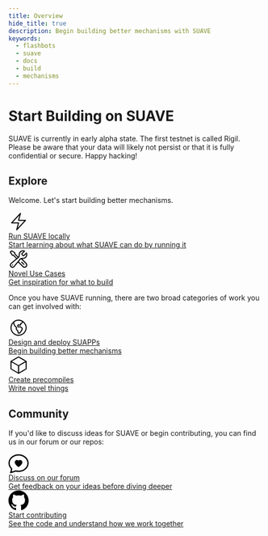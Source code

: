 ```yaml
---
title: Overview
hide_title: true
description: Begin building better mechanisms with SUAVE
keywords:
  - flashbots
  - suave
  - docs
  - build
  - mechanisms
---
```


# Start Building on SUAVE

<div class="warning">

SUAVE is currently in early alpha state. The first testnet is called Rigil.
Please be aware that your data will likely not persist or that it is fully confidential or secure.
Happy hacking!

</div>

## Explore

Welcome. Let's start building better mechanisms.

<div class="introGrid">
  <a href="/how-to/run-suave" class="introLink">
    <div class="introBlock">
      <div class="introImage">
        <svg xmlns="http://www.w3.org/2000/svg" width="40" height="40" viewBox="0 0 40 40" fill="none"><path d="M6.25 22.5L23.75 3.75L20 17.5H33.75L16.25 36.25L20 22.5H6.25Z" stroke="black" stroke-width="2" stroke-linecap="round" stroke-linejoin="round"></path></svg>
      </div>
      <div class="introText">
        <div class="introHeading">
          Run SUAVE locally
        </div>
        <div class="introDesc">
          Start learning about what SUAVE can do by running it
        </div>
      </div>
    </div>
  </a>
  <a href="/novel-use-cases" class="introLink">
    <div class="introBlock">
      <div class="introImage">
        <svg xmlns="http://www.w3.org/2000/svg" width="40" height="40" viewBox="0 0 40 40" fill="none"><path d="M19.0333 25.2833L28.75 35C29.5833 35.8067 30.7003 36.2535 31.8601 36.2441C33.0199 36.2347 34.1295 35.7698 34.9497 34.9497C35.7698 34.1295 36.2347 33.0199 36.2441 31.8601C36.2535 30.7003 35.8067 29.5833 35 28.75L25.205 18.955M19.0333 25.2833L23.1933 20.2333C23.7217 19.5933 24.4267 19.19 25.2067 18.9567C26.1233 18.6833 27.145 18.6433 28.1117 18.7233C29.4147 18.8352 30.7244 18.6044 31.9107 18.0539C33.097 17.5033 34.1187 16.6521 34.8744 15.5847C35.6301 14.5173 36.0936 13.2708 36.2189 11.969C36.3441 10.6672 36.1267 9.35521 35.5883 8.16333L30.1283 13.625C29.2148 13.4138 28.379 12.9503 27.716 12.2873C27.0531 11.6243 26.5896 10.7885 26.3783 9.875L31.8383 4.415C30.6464 3.87661 29.3345 3.65924 28.0327 3.78447C26.7308 3.90971 25.4844 4.37318 24.417 5.12891C23.3496 5.88465 22.4984 6.90636 21.9478 8.09266C21.3972 9.27896 21.1664 10.5886 21.2783 11.8917C21.43 13.685 21.16 15.665 19.7717 16.8083L19.6017 16.95M19.0333 25.2833L11.275 34.705C10.899 35.1633 10.4312 35.5379 9.90166 35.8045C9.37215 36.0711 8.79268 36.2239 8.20055 36.2531C7.60842 36.2822 7.01674 36.1871 6.46361 35.9737C5.91048 35.7604 5.40814 35.4336 4.98894 35.0144C4.56973 34.5952 4.24294 34.0928 4.0296 33.5397C3.81627 32.9866 3.72111 32.3949 3.75025 31.8028C3.7794 31.2107 3.9322 30.6312 4.19882 30.1017C4.46544 29.5722 4.83998 29.1043 5.29833 28.7283L16.6933 19.345L9.84833 12.5H7.5L3.75 6.25L6.25 3.75L12.5 7.5V9.84833L19.6 16.9483L16.6917 19.3433M30.625 30.625L26.25 26.25M8.11166 31.875H8.125V31.8883H8.11166V31.875Z" stroke="black" stroke-width="2" stroke-linecap="round" stroke-linejoin="round"></path></svg>
      </div>
      <div class="introText">
        <div class="introHeading">
          Novel Use Cases
        </div>
        <div class="introDesc">
          Get inspiration for what to build
        </div>
      </div>
    </div>
  </a>
</div>

Once you have SUAVE running, there are two broad categories of work you can get involved with:

<div class="introGrid">
  <a href="/how-to/create-contracts/deploy-custom" class="introLink">
    <div class="introBlock">
      <div class="introImage">
        <svg xmlns="http://www.w3.org/2000/svg" width="40" height="40" viewBox="0 0 40 40" fill="none"><path d="M10.1916 8.65L10.7233 11.8383C11.0658 13.8947 12.0425 15.7926 13.5166 17.2667L16.25 20L15.605 21.2917C15.2433 22.0133 15.385 22.885 15.955 23.455L18.2016 25.7017C18.5516 26.0517 18.75 26.53 18.75 27.0267V28.8417C18.75 29.5517 19.15 30.2 19.7866 30.5183L20.0416 30.645C20.7633 31.0067 21.635 30.865 22.205 30.295L23.41 29.09C25.2681 27.2315 26.5862 24.903 27.2233 22.3533C27.3062 22.0228 27.2942 21.6756 27.1886 21.3516C27.0831 21.0276 26.8883 20.74 26.6266 20.5217L24.41 18.675C23.9916 18.325 23.44 18.1767 22.9016 18.2667L20.9516 18.5917C20.6574 18.6407 20.3557 18.6187 20.0716 18.5277C19.7876 18.4367 19.5293 18.2792 19.3183 18.0683L18.8266 17.5767C18.6525 17.4026 18.5144 17.1959 18.4202 16.9684C18.326 16.7409 18.2775 16.4971 18.2775 16.2508C18.2775 16.0046 18.326 15.7608 18.4202 15.5333C18.5144 15.3058 18.6525 15.0991 18.8266 14.925L19.0433 14.705C19.3219 14.4264 19.6812 14.2427 20.0701 14.1799C20.459 14.117 20.8578 14.1783 21.21 14.355L22.215 14.8583C22.4682 14.9855 22.7551 15.0296 23.0349 14.9845C23.3146 14.9393 23.5731 14.8072 23.7734 14.6068C23.9738 14.4064 24.106 14.148 24.1511 13.8682C24.1963 13.5885 24.1521 13.3016 24.025 13.0483L23.75 12.5L25.8433 11.105C26.9289 10.3807 27.8067 9.38573 28.39 8.21834L28.6333 7.73167M10.1916 8.65C7.8285 10.6922 6.16176 13.421 5.42394 16.4559C4.68613 19.4908 4.91405 22.6803 6.07591 25.5794C7.23777 28.4785 9.27561 30.9426 11.9051 32.628C14.5346 34.3134 17.6247 35.1359 20.7441 34.9809C23.8635 34.8258 26.8567 33.7009 29.3061 31.7631C31.7555 29.8252 33.539 27.1712 34.4076 24.1711C35.2762 21.1711 35.1867 17.9747 34.1516 15.028C33.1165 12.0812 31.1873 9.52941 28.6333 7.73167M10.1916 8.65C12.9142 6.29069 16.3974 4.99445 20 5C23.215 5 26.1933 6.01 28.6333 7.73167" stroke="black" stroke-width="2" stroke-linecap="round" stroke-linejoin="round"></path></svg>
      </div>
      <div class="introText">
        <div class="introHeading">
          Design and deploy SUAPPs
        </div>
        <div class="introDesc">
          Begin building better mechanisms
        </div>
      </div>
    </div>
  </a>
  <a href="/how-to/run-suave" class="introLink">
    <div class="introBlock">
      <div class="introImage">
        <svg xmlns="http://www.w3.org/2000/svg" width="40" height="40" viewBox="0 0 40 40" fill="none"><path d="M35 12.5L20 3.75L5 12.5M35 12.5L20 21.25M35 12.5V27.5L20 36.25M5 12.5L20 21.25M5 12.5V27.5L20 36.25M20 21.25V36.25" stroke="black" stroke-width="2" stroke-linecap="round" stroke-linejoin="round"></path></svg>
      </div>
      <div class="introText">
        <div class="introHeading">
          Create precompiles
        </div>
        <div class="introDesc">
          Write novel  things
        </div>
      </div>
    </div>
  </a>
</div>

## Community

If you'd like to discuss ideas for SUAVE or begin contributing, you can find us in our forum or our repos:

<div class="introGrid">
  <a href="https://collective.flashbots.net/c/suave/27" class="introLink">
    <div class="introBlock">
      <div class="introImage">
      <svg xmlns="http://www.w3.org/2000/svg" width="40" height="40" fill="black" class="bi bi-chat-heart" viewBox="0 0 16 16">
  <path fill-rule="evenodd" d="M2.965 12.695a1 1 0 0 0-.287-.801C1.618 10.83 1 9.468 1 8c0-3.192 3.004-6 7-6s7 2.808 7 6c0 3.193-3.004 6-7 6a8.06 8.06 0 0 1-2.088-.272 1 1 0 0 0-.711.074c-.387.196-1.24.57-2.634.893a10.97 10.97 0 0 0 .398-2Zm-.8 3.108.02-.004c1.83-.363 2.948-.842 3.468-1.105A9.06 9.06 0 0 0 8 15c4.418 0 8-3.134 8-7s-3.582-7-8-7-8 3.134-8 7c0 1.76.743 3.37 1.97 4.6a10.437 10.437 0 0 1-.524 2.318l-.003.011a10.722 10.722 0 0 1-.244.637c-.079.186.074.394.273.362a21.673 21.673 0 0 0 .693-.125ZM8 5.993c1.664-1.711 5.825 1.283 0 5.132-5.825-3.85-1.664-6.843 0-5.132Z"/>
</svg>
      </div>
      <div class="introText">
        <div class="introHeading">
          Discuss on our forum
        </div>
        <div class="introDesc">
          Get feedback on your ideas before diving deeper
        </div>
      </div>
    </div>
  </a>
  <a href="https://github.com/flashbots/suave-geth/blob/main/CONTRIBUTING.md" class="introLink">
    <div class="introBlock">
      <div class="introImage">
      <svg xmlns="http://www.w3.org/2000/svg" width="40" height="40" fill="black" class="bi bi-github" viewBox="0 0 16 16">
  <path d="M8 0C3.58 0 0 3.58 0 8c0 3.54 2.29 6.53 5.47 7.59.4.07.55-.17.55-.38 0-.19-.01-.82-.01-1.49-2.01.37-2.53-.49-2.69-.94-.09-.23-.48-.94-.82-1.13-.28-.15-.68-.52-.01-.53.63-.01 1.08.58 1.23.82.72 1.21 1.87.87 2.33.66.07-.52.28-.87.51-1.07-1.78-.2-3.64-.89-3.64-3.95 0-.87.31-1.59.82-2.15-.08-.2-.36-1.02.08-2.12 0 0 .67-.21 2.2.82.64-.18 1.32-.27 2-.27.68 0 1.36.09 2 .27 1.53-1.04 2.2-.82 2.2-.82.44 1.1.16 1.92.08 2.12.51.56.82 1.27.82 2.15 0 3.07-1.87 3.75-3.65 3.95.29.25.54.73.54 1.48 0 1.07-.01 1.93-.01 2.2 0 .21.15.46.55.38A8.012 8.012 0 0 0 16 8c0-4.42-3.58-8-8-8z"/>
</svg>
      </div>
      <div class="introText">
        <div class="introHeading">
          Start contributing
        </div>
        <div class="introDesc">
          See the code and understand how we work together
        </div>
      </div>
    </div>
  </a>
</div>